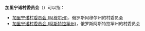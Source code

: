 '''加里宁诺村委员会'''（{{lang-ru|Калининский сельсовет}}）可以指：
* [[加里宁诺村委员会_(阿穆尔州)|加里宁诺村委员会 (阿穆尔州)]]，俄罗斯阿穆尔州的村委员会
* [[加里宁诺村委员会_(阿斯特拉罕州)|加里宁诺村委员会 (阿斯特拉罕州)]]，俄罗斯阿斯特拉罕州的村委员会

{{disambig|cat=俄语译名消歧义}}